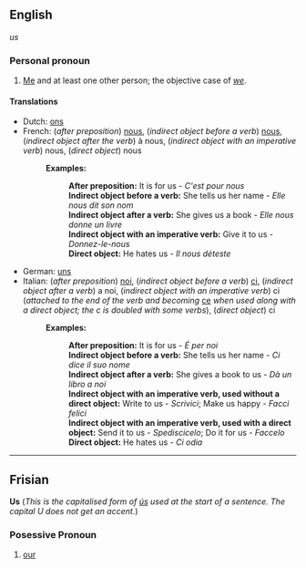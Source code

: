 ==English==
''us''

===Personal pronoun===

#[[Me]] and at least one other person; the objective case of ''[[we]]''.

====Translations====
*Dutch: [[ons]]
*French: (''after preposition'') [[nous#French|nous]], (''indirect object before a verb'') [[nous]], (''indirect object after the verb'') à nous, (''indirect object with an imperative verb'') nous, (''direct object'') nous
*:'''Examples:'''
*::'''After preposition:''' It is for us - ''C'est pour nous''
*::'''Indirect object before a verb:''' She tells us her name - ''Elle nous dit son nom''
*::'''Indirect object after a verb:''' She gives us a book - ''Elle nous donne un livre''
*::'''Indirect object with an imperative verb:''' Give it to us - ''Donnez-le-nous''
*::'''Direct object:''' He hates us - ''Il nous déteste''
*German: [[uns]]
*Italian: (''after preposition'') [[noi]], (''indirect object before a verb'') [[ci]], (''indirect object after a verb'') a noi, (''indirect object with an imperative verb'') ci (''attached to the end of the verb and becoming'' [[ce]] ''when used along with a direct object; the c is doubled with some verbs''), (''direct object'') ci
*:'''Examples:'''
*::'''After preposition:''' It is for us - ''É per noi''
*::'''Indirect object before a verb:''' She tells us her name - ''Ci dice il suo nome''
*::'''Indirect object after a verb:''' She gives a book to us - ''Dà un libro a noi''
*::'''Indirect object with an imperative verb, used without a direct object:''' Write to us - ''Scrivici''; Make us happy - ''Facci felici''
*::'''Indirect object with an imperative verb, used with a direct object:''' Send it to us - ''Spediscicelo''; Do it for us - ''Faccelo''
*::'''Direct object:''' He hates us - ''Ci odia''

----
==Frisian==
'''Us''' (''This is the capitalised form of [[ús]] used at the start of a sentence. The capital U does not get an accent.'')

===Posessive Pronoun===
#[[our]]